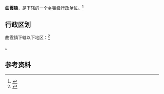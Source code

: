 {{中国乡级行政区|32/12/83/108/000}}

'''曲霞镇'''，是{{PRC admin/fullname|32/12/83/108/000|3}}下辖的一个[[乡镇|乡镇]]级行政单位。<ref>{{PRC admin/ref sgc|{{PRC admin/parent|32/12/83/108/000}}}}</ref>

== 行政区划 ==

曲霞镇下辖以下地区：<ref>{{PRC admin/ref sgc|32/12/83/108/000}}</ref>

{{PRC admin/children|32/12/83/108/000}}。

== 参考资料 ==

{{reflist}}

{{行政区划小作品}}
{{PRC admin/navcat|32/12/83/108/000}}